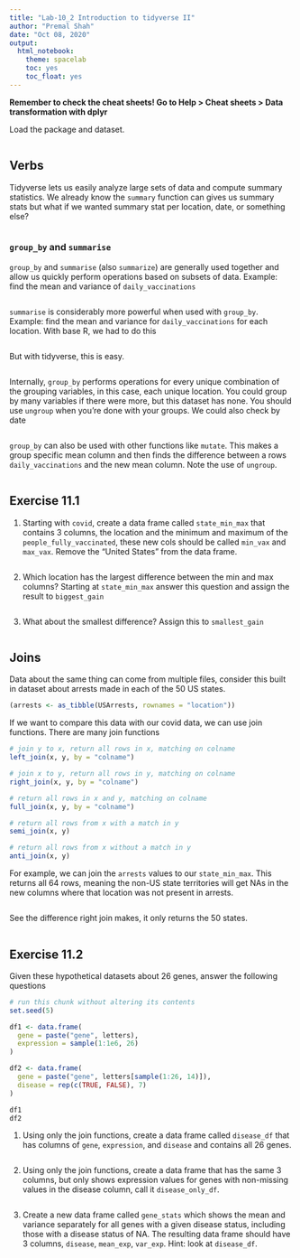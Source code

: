 ---
title: "Lab-10_2 Introduction to tidyverse II"
author: "Premal Shah"
date: "Oct 08, 2020"
output: 
  html_notebook:
    theme: spacelab
    toc: yes
    toc_float: yes
---

**Remember to check the cheat sheets! Go to Help > Cheat sheets > Data transformation with dplyr**

Load the package and dataset.
```{r}

```

## Verbs

Tidyverse lets us easily analyze large sets of data and compute summary statistics. We already know the `summary` function can gives us summary stats but what if we wanted summary stat per location, date, or something else?
```{r}

```

### `group_by` and `summarise`

`group_by` and `summarise` (also `summarize`) are generally used together and allow us quickly perform operations based on subsets of data. Example: find the mean and variance of `daily_vaccinations`
```{r}

```

`summarise` is considerably more powerful when used with `group_by`. Example: find the mean and variance for  `daily_vaccinations` for each location. With base R, we had to do this
```{r}

```

But with tidyverse, this is easy.
```{r}

```

Internally, `group_by` performs operations for every unique combination of the grouping variables, in this case, each unique location. You could group by many variables if there were more, but this dataset has none. You should use `ungroup` when you're done with your groups. We could also check by date
```{r}

```

`group_by` can also be used with other functions like `mutate`. This makes a group specific mean column and then finds the difference between a rows `daily_vaccinations` and the new mean column. Note the use of `ungroup`.
```{r}

```

## Exercise 11.1

1. Starting with `covid`, create a data frame called `state_min_max` that contains 3 columns, the location and the minimum and maximum of the `people_fully_vaccinated`, these new cols should be called `min_vax` and `max_vax`. Remove the "United States" from the data frame.
```{r}

```

2. Which location has the largest difference between the min and max columns? Starting at `state_min_max` answer this question and assign the result to `biggest_gain`
```{r}

```

3. What about the smallest difference? Assign this to `smallest_gain`
```{r}

```

## Joins

Data about the same thing can come from multiple files, consider this built in dataset about arrests made in each of the 50 US states.
```{r}
(arrests <- as_tibble(USArrests, rownames = "location"))
```

If we want to compare this data with our covid data, we can use join functions. There are many join functions
```{r eval = FALSE}
# join y to x, return all rows in x, matching on colname
left_join(x, y, by = "colname")

# join x to y, return all rows in y, matching on colname
right_join(x, y, by = "colname")

# return all rows in x and y, matching on colname
full_join(x, y, by = "colname")

# return all rows from x with a match in y
semi_join(x, y)

# return all rows from x without a match in y
anti_join(x, y)
```

For example, we can join the `arrests` values to our `state_min_max`. This returns all 64 rows, meaning the non-US state territories will get NAs in the new columns where that location was not present in arrests.
```{r}

```

See the difference right join makes, it only returns the 50 states.
```{r}

```

## Exercise 11.2

Given these hypothetical datasets about 26 genes, answer the following questions
```{r}
# run this chunk without altering its contents
set.seed(5)

df1 <- data.frame(
  gene = paste("gene", letters),
  expression = sample(1:1e6, 26)
)

df2 <- data.frame(
  gene = paste("gene", letters[sample(1:26, 14)]),
  disease = rep(c(TRUE, FALSE), 7)
)

df1 
df2
```

1. Using only the join functions, create a data frame called `disease_df` that has columns of `gene`, `expression`, and `disease` and contains all 26 genes.
```{r}

```

2. Using only the join functions, create a data frame that has the same 3 columns, but only shows expression values for genes with non-missing values in the disease column, call it `disease_only_df`.
```{r}

```

3. Create a new data frame called `gene_stats` which shows the mean and variance separately for all genes with a given disease status, including those with a disease status of NA. The resulting data frame should have 3 columns, `disease`, `mean_exp`, `var_exp`. Hint: look at `disease_df`.
```{r}

```

